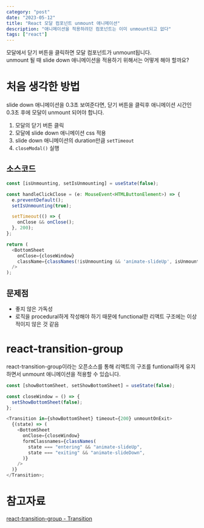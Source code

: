 ```yaml
---
category: "post"
date: "2023-05-12"
title: "React 모달 컴포넌트 unmount 애니메이션"
description: "애니메이션을 적용하려던 컴포넌트는 이미 unmount되고 없다"
tags: ["react"]
---
```


모달에서 닫기 버튼을 클릭하면 모달 컴포넌트가 unmount됩니다.<br/>
unmount 될 때 slide down 애니메이션을 적용하기 위해서는 어떻게 해야 할까요?<br/>

# 처음 생각한 방법

slide down 애니메이션을 0.3초 보여준다면, 닫기 버튼을 클릭후 애니메이션 시간인 0.3초 후에 모달이 unmount 되어야 합니다.<br/>

1. 모달의 닫기 버튼 클릭
2. 모달에 slide down 애니메이션 css 적용
3. slide down 애니메이션의 duration만큼 `setTimeout`
4. `closeModal()` 실행

## 소스코드

```javascript
const [isUnmounting, setIsUnmounting] = useState(false);

const handleClickClose = (e: MouseEvent<HTMLButtonElement>) => {
  e.preventDefault();
  setIsUnmounting(true);

  setTimeout(() => {
    onClose && onClose();
  }, 200);
};

return (
  <BottomSheet
    onClose={closeWindow}
    className={classNames(!isUnmounting && 'animate-slideUp', isUnmounting && 'animate-slideDown')}
  />
);
```

## 문제점

- 좋지 않은 가독성
- 로직을 procedural하게 작성해야 하기 때문에 functional한 리액트 구조에는 이상적이지 않은 것 같음

# react-transition-group

react-transition-group이라는 오픈소스를 통해 리액트의 구조를 funtional하게 유지하면서 unmount 애니메이션을 적용할 수 있습니다.

```javascript
const [showBottomSheet, setShowBottomSheet] = useState(false);

const closeWindow = () => {
  setShowBottomSheet(false);
};

<Transition in={showBottomSheet} timeout={200} unmountOnExit>
  {(state) => (
    <BottomSheet
      onClose={closeWindow}
      formClassnames={classNames(
        state === "entering" && "animate-slideUp",
        state === "exiting" && "animate-slideDown",
      )}
    />
  )}
</Transition>;
```

# 참고자료

[react-transition-group - Transition](https://github.com/reactjs/react-transition-group/blob/master/src/Transition.js)

